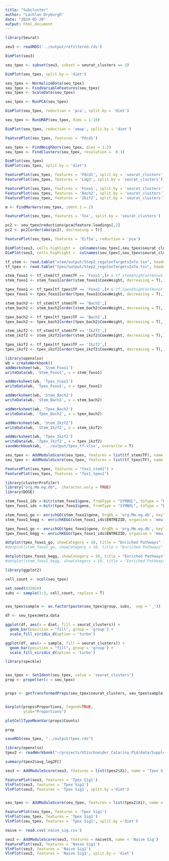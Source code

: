 ```yaml
---
title: "Subcluster"
author: "Lachlan Dryburgh"
date: "2024-05-20"
output: html_document
---
```


```r
library(Seurat)

seu3 <- readRDS('../output/refiltered.rds')
```

```r
DimPlot(seu3)

seu_tpex <- subset(seu3, subset = seurat_clusters == 3)

DimPlot(seu_tpex, split.by = 'diet')
```
```r
seu_tpex <- NormalizeData(seu_tpex)
seu_tpex <- FindVariableFeatures(seu_tpex)
seu_tpex <- ScaleData(seu_tpex)

seu_tpex <- RunPCA(seu_tpex)

DimPlot(seu_tpex, reduction = 'pca', split.by = 'diet')

seu_tpex <- RunUMAP(seu_tpex, dims = 1:10)

DimPlot(seu_tpex, reduction = 'umap', split.by = 'diet')

FeaturePlot(seu_tpex, features = 'Pdcd1')
```

```r
seu_tpex <- FindNeighbors(seu_tpex, dims = 1:3)
seu_tpex <- FindClusters(seu_tpex, resolution =  0.3)

DimPlot(seu_tpex)
DimPlot(seu_tpex, split.by = 'diet')

```
```r
FeaturePlot(seu_tpex, features = 'Pdcd1', split.by = 'seurat_clusters')
FeaturePlot(seu_tpex, features = 'Lag3', split.by = 'seurat_clusters')

FeaturePlot(seu_tpex, features = 'Foxo1', split.by = 'seurat_clusters')
FeaturePlot(seu_tpex, features = 'Bach2', split.by = 'seurat_clusters')
FeaturePlot(seu_tpex, features = 'Ikzf2', split.by = 'seurat_clusters')


```

```r
m <- FindMarkers(seu_tpex, ident.1 = 2)
```

```r
FeaturePlot(seu_tpex, features = 'Tox', split.by = 'seurat_clusters')

```

```r
pc2 <- seu_tpex@reductions$pca@feature.loadings[,2]
pc2 <- pc2[order(abs(pc2), decreasing = T)]

FeaturePlot(seu_tpex, features = 'Eif5a', reduction = 'pca')
```

```r
DimPlot(seu3, cells.highlight =  colnames(seu_tpex[,seu_tpex$seurat_clusters == 2]))
DimPlot(seu3, cells.highlight =  colnames(seu_tpex[,seu_tpex$seurat_clusters == 2]), split.by = 'diet')

```


```r


tf_stem <- read.table("stem/output/Step2_regulonTargetsInfo.tsv", header = T)
tf_tpex <- read.table("tpex/output/Step2_regulonTargetsInfo.tsv", header = T) 

stem_foxo1 <- tf_stem[tf_stem$TF == 'Foxo1',]# & tf_stem$highConfAnnot == TRUE,]
stem_foxo1 <- stem_foxo1[order(stem_foxo1$CoexWeight, decreasing = T),]

tpex_foxo1 <- tf_tpex[tf_tpex$TF == 'Foxo1',]# & tf_tpex$highConfAnnot == TRUE,]
tpex_foxo1 <- tpex_foxo1[order(tpex_foxo1$CoexWeight, decreasing = T),]

stem_bach2 <- tf_stem[tf_stem$TF == 'Bach2',]
stem_bach2 <- stem_bach2[order(stem_bach2$CoexWeight, decreasing = T),]

tpex_bach2 <- tf_tpex[tf_tpex$TF == 'Bach2',]
tpex_bach2 <- tpex_bach2[order(tpex_bach2$CoexWeight, decreasing = T),]

stem_ikzf2 <- tf_stem[tf_stem$TF == 'Ikzf2',]
stem_ikzf2 <- stem_ikzf2[order(stem_ikzf2$CoexWeight, decreasing = T),]

tpex_ikzf2 <- tf_tpex[tf_tpex$TF == 'Ikzf2',]
tpex_ikzf2 <- tpex_ikzf2[order(tpex_ikzf2$CoexWeight, decreasing = T),]

library(openxlsx)
wb = createWorkbook()
addWorksheet(wb, 'Stem_Foxo1')
writeData(wb, 'Stem_Foxo1', x = stem_foxo1)

addWorksheet(wb, 'Tpex_Foxo1')
writeData(wb, 'Tpex_Foxo1', x = tpex_foxo1)

addWorksheet(wb, 'Stem_Bach2')
writeData(wb, 'Stem_Bach2', x = stem_bach2)

addWorksheet(wb, 'Tpex_Bach2')
writeData(wb, 'Tpex_Bach2', x = tpex_bach2)

addWorksheet(wb, 'Stem_Ikzf2')
writeData(wb, 'Stem_Ikzf2', x = stem_ikzf2)

addWorksheet(wb, 'Tpex_Ikzf2')
writeData(wb, 'Tpex_Ikzf2', x = tpex_ikzf2)
saveWorkbook(wb, '../output/tpex_tf.xlsx', overwrite = T)
```

```r
seu_tpex <- AddModuleScore(seu_tpex, features = list(tf_stem$TF), name = "fox1_stem")
seu_tpex <- AddModuleScore(seu_tpex, features = list(tf_tpex$TF), name = "fox1_tpex")

FeaturePlot(seu_tpex, features = "fox1_stem1") +
FeaturePlot(seu_tpex, features = "fox1_tpex1")
```

```r
library(clusterProfiler)
library("org.Mm.eg.db",  character.only = TRUE)
library(DOSE)

stem_foxo1_ids <-bitr(stem_foxo1$gene, fromType = "SYMBOL", toType = "ENTREZID", OrgDb="org.Mm.eg.db")
tpex_foxo1_ids <-bitr(tpex_foxo1$gene, fromType = "SYMBOL", toType = "ENTREZID", OrgDb="org.Mm.eg.db")

stem_foxo1_go <- enrichGO(stem_foxo1$gene, OrgDb = 'org.Mm.eg.db', keyType = "SYMBOL")
stem_foxo1_kegg <- enrichKEGG(stem_foxo1_ids$ENTREZID, organism = 'mmu')

tpex_foxo1_go <- enrichGO(tpex_foxo1$gene, OrgDb = 'org.Mm.eg.db', keyType = "SYMBOL")
tpex_foxo1_kegg <- enrichKEGG(tpex_foxo1_ids$ENTREZID, organism = 'mmu')

dotplot(tpex_foxo1_go, showCategory = 10, title = "Enriched Pathways" )
#dotplot(stem_foxo1_go, showCategory = 10, title = "Enriched Pathways" )

dotplot(tpex_foxo1_kegg, showCategory = 10, title = "Enriched Pathways" )
#dotplot(stem_foxo1_kegg, showCategory = 10, title = "Enriched Pathways" )

```
```r
library(ggplot2)

cell_count <- ncol(seu_tpex)

set.seed(632024)
subs <- sample(1:3, cell_count, replace = T)


seu_tpex$sample <- as.factor(paste(seu_tpex$group, subs,  sep = '_'))

df <- seu_tpex@meta.data

ggplot(df, aes(x = diet, fill = seurat_clusters)) +
  geom_bar(position = "fill", group = 'group') +
  scale_fill_viridis_d(option = 'turbo')

ggplot(df, aes(x = sample, fill = seurat_clusters)) +
  geom_bar(position = "fill", group = 'group') +
  scale_fill_viridis_d(option = 'turbo')
```
```r
library(speckle)


seu_tpex <- SetIdent(seu_tpex, value = 'seurat_clusters')
prop <- propeller(x = seu_tpex)


props <- getTransformedProps(seu_tpex$seurat_clusters, seu_tpex$sample, transform="logit")


barplot(props$Proportions, legend=TRUE, 
        ylab="Proportions")

plotCellTypeMeanVar(props$Counts)

prop
```
```r
saveRDS(seu_tpex, "../output/tpex.rds")
```
```r
library(openxlsx)
tpex2 <- readWorkbook("~/projects/Utzschneider_Catarina_P14/data/Supplementary Table 3 - stemness signature.xlsx", startRow = 2) 

summary(tpex2$avg_log2FC)

seu3 <- AddModuleScore(seu3, features = list(tpex2$X1), name = 'Tpex Sig')

FeaturePlot(seu3, features = 'Tpex Sig1')
VlnPlot(seu3, features = 'Tpex Sig1')
VlnPlot(seu3, features = 'Tpex Sig1', split.by ='diet')


seu_tpex <- AddModuleScore(seu_tpex, features = list(tpex2$X1), name = 'Tpex Sig')

FeaturePlot(seu_tpex, features = 'Tpex Sig1')
VlnPlot(seu_tpex, features = 'Tpex Sig1')
VlnPlot(seu_tpex, features = 'Tpex Sig1', split.by ='diet')
```
```r
naive <- read.csv('naive_sig.csv')

seu3 <- AddModuleScore(seu3, features = naive$X, name = 'Naive Sig')
FeaturePlot(seu3, features = 'Naive Sig1')
VlnPlot(seu3, features = 'Naive Sig1')
VlnPlot(seu3, features = 'Naive Sig1', split.by = 'diet')

```

